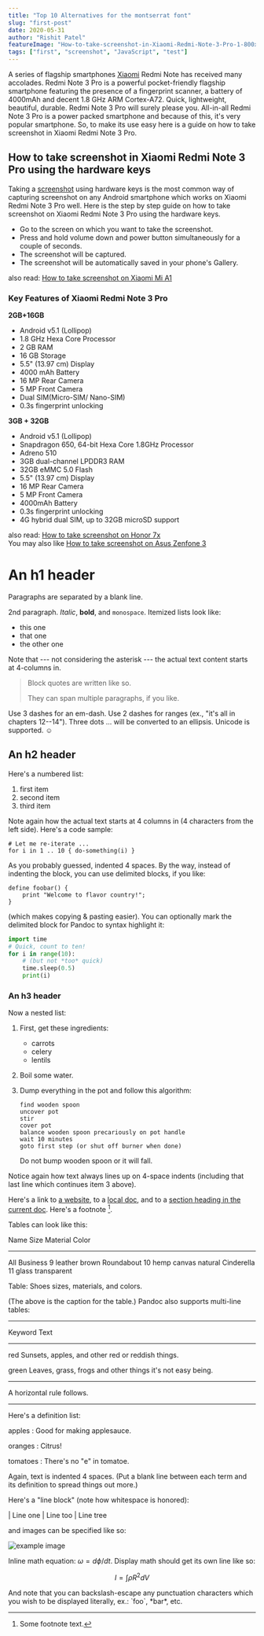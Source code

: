 ```yaml
---
title: "Top 10 Alternatives for the montserrat font"
slug: "first-post"
date: 2020-05-31
author: "Rishit Patel"
featureImage: "How-to-take-screenshot-in-Xiaomi-Redmi-Note-3-Pro-1-800x445.jpg"
tags: ["first", "screenshot", "JavaScript", "test"]
---
```


A series of flagship smartphones [Xiaomi](http://amzn.to/2ItKNCO) Redmi Note has received many accolades. Redmi Note 3 Pro is a powerful pocket-friendly flagship smartphone featuring the presence of a fingerprint scanner, a battery of 4000mAh and decent 1.8 GHz ARM Cortex-A72. Quick, lightweight, beautiful, durable. Redmi Note 3 Pro will surely please you. All-in-all Redmi Note 3 Pro is a power packed smartphone and because of this, it's very popular smartphone. So, to make its use easy here is a guide on how to take screenshot in Xiaomi Redmi Note 3 Pro.

## How to take screenshot in Xiaomi Redmi Note 3 Pro using the hardware keys

Taking a [screenshot](https://rishitpatel.com/tag/screenshot/) using hardware keys is the most common way of capturing screenshot on any Android smartphone which works on Xiaomi Redmi Note 3 Pro well. Here is the step by step guide on how to take screenshot on Xiaomi Redmi Note 3 Pro using the hardware keys.

- Go to the screen on which you want to take the screenshot.
- Press and hold volume down and power button simultaneously for a couple of seconds.
- The screenshot will be captured.
- The screenshot will be automatically saved in your phone's Gallery.

also read: [How to take screenshot on Xiaomi Mi A1](http://rishitpatel.com/how-to-take-screenshot-on-xiaomi-mi-a1/)

### Key Features of Xiaomi Redmi Note 3 Pro

**2GB+16GB**

- Android v5.1 (Lollipop)
- 1.8 GHz Hexa Core Processor
- 2 GB RAM
- 16 GB Storage
- 5.5" (13.97 cm) Display
- 4000 mAh Battery
- 16 MP Rear Camera
- 5 MP Front Camera
- Dual SIM(Micro-SIM/ Nano-SIM)
- 0.3s fingerprint unlocking

**3GB + 32GB**

- Android v5.1 (Lollipop)
- Snapdragon 650, 64-bit Hexa Core 1.8GHz Processor
- Adreno 510
- 3GB dual-channel LPDDR3 RAM
- 32GB eMMC 5.0 Flash
- 5.5" (13.97 cm) Display
- 16 MP Rear Camera
- 5 MP Front Camera
- 4000mAh Battery
- 0.3s fingerprint unlocking
- 4G hybrid dual SIM, up to 32GB microSD support

also read: [How to take ](https://rishitpatel.com/how-to-take-screenshot-on-honor-7x/)[screenshot on Honor 7x](https://rishitpatel.com/how-to-take-screenshot-on-honor-7x/)\
You may also like [How to take screenshot on Asus Zenfone 3](https://rishitpatel.com/how-to-take-screenshot-on-asus-zenfone-3/)

# An h1 header

Paragraphs are separated by a blank line.

2nd paragraph. _Italic_, **bold**, and `monospace`. Itemized lists
look like:

- this one
- that one
- the other one

Note that --- not considering the asterisk --- the actual text
content starts at 4-columns in.

> Block quotes are
> written like so.
>
> They can span multiple paragraphs,
> if you like.

Use 3 dashes for an em-dash. Use 2 dashes for ranges (ex., "it's all
in chapters 12--14"). Three dots ... will be converted to an ellipsis.
Unicode is supported. ☺

## An h2 header

Here's a numbered list:

1.  first item
2.  second item
3.  third item

Note again how the actual text starts at 4 columns in (4 characters
from the left side). Here's a code sample:

    # Let me re-iterate ...
    for i in 1 .. 10 { do-something(i) }

As you probably guessed, indented 4 spaces. By the way, instead of
indenting the block, you can use delimited blocks, if you like:

```
define foobar() {
    print "Welcome to flavor country!";
}
```

(which makes copying & pasting easier). You can optionally mark the
delimited block for Pandoc to syntax highlight it:

```python
import time
# Quick, count to ten!
for i in range(10):
    # (but not *too* quick)
    time.sleep(0.5)
    print(i)
```

### An h3 header

Now a nested list:

1.  First, get these ingredients:

    - carrots
    - celery
    - lentils

2.  Boil some water.

3.  Dump everything in the pot and follow
    this algorithm:

        find wooden spoon
        uncover pot
        stir
        cover pot
        balance wooden spoon precariously on pot handle
        wait 10 minutes
        goto first step (or shut off burner when done)

    Do not bump wooden spoon or it will fall.

Notice again how text always lines up on 4-space indents (including
that last line which continues item 3 above).

Here's a link to [a website](http://foo.bar), to a [local
doc](local-doc.html), and to a [section heading in the current
doc](#an-h2-header). Here's a footnote [^1].

[^1]: Some footnote text.

Tables can look like this:

Name Size Material Color

---

All Business 9 leather brown
Roundabout 10 hemp canvas natural
Cinderella 11 glass transparent

Table: Shoes sizes, materials, and colors.

(The above is the caption for the table.) Pandoc also supports
multi-line tables:

---

Keyword Text

---

red Sunsets, apples, and
other red or reddish
things.

green Leaves, grass, frogs
and other things it's
not easy being.

---

A horizontal rule follows.

---

Here's a definition list:

apples
: Good for making applesauce.

oranges
: Citrus!

tomatoes
: There's no "e" in tomatoe.

Again, text is indented 4 spaces. (Put a blank line between each
term and its definition to spread things out more.)

Here's a "line block" (note how whitespace is honored):

| Line one
| Line too
| Line tree

and images can be specified like so:

![example image](example-image.jpg "An exemplary image")

Inline math equation: $\omega = d\phi / dt$. Display
math should get its own line like so:

$$I = \int \rho R^{2} dV$$

And note that you can backslash-escape any punctuation characters
which you wish to be displayed literally, ex.: \`foo\`, \*bar\*, etc.
